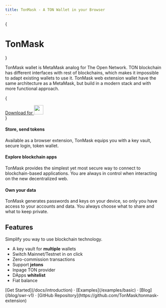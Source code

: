 ```yaml
---
title: TonMask - A TON Wallet in your Browser
---
```



{<h1 className="text-center font-extrabold md:text-5xl mt-8">TonMask</h1>}

<Bleed><Features/></Bleed>

TonMask wallet is MetaMask analog for The Open Network. TON blockchain has different interfaces with rest of blockchains, which makes it impossible to adapt existing wallets to use it. TonMask web extension wallet have the same architecture as a MetaMask, but build in a modern stack and with more functional approach.

{

<div className="mt-16 mb-20 text-center">
  <a href="#" className="py-3 px-5 rounded-3xl bg-[#88d3ff] text-black text-lg font-bold inline-flex gap-3 no-underline">
    Download for <img src="/chrome.png" width="30" />
  </a>
</div>
}

<Examples />

#### Store, send tokens

Available as a browser extension, TonMask equips you with a key vault, secure login, token wallet.

#### Explore blockchain apps

TonMask provides the simplest yet most secure way to connect to blockchain-based applications.
You are always in control when interacting on the new decentralized web.

#### Own your data

TonMask generates passwords and keys on your device, so only you have access to your accounts and data.
You always choose what to share and what to keep private.

## Features

Simplify you way to use blockchain technology.

- A key vault for **multiple** wallets
- Switch Mainnet/Testnet in on click
- Zero-commission transactions
- Support **jetons**
- Inpage TON provider
- DApps **whitelist**
- Fiat balance

<div className="mt-16 mb-20 text-center">
  [Get Started](/docs/introduction) · [Examples](/examples/basic) · [Blog](/blog/swr-v1) · [GitHub Repository](https://github.com/TonMask/tonmask-extension)
</div>
